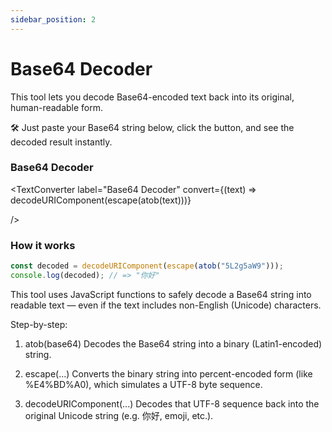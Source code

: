 ```yaml
---
sidebar_position: 2
---
```


# Base64 Decoder

This tool lets you decode Base64-encoded text back into its original, human-readable form.



🛠️ Just paste your Base64 string below, click the button, and see the decoded result instantly.







### Base64 Decoder

<TextConverter
  label="Base64 Decoder"
  convert={(text) => decodeURIComponent(escape(atob(text)))}

/>

### How it works 

```js
const decoded = decodeURIComponent(escape(atob("5L2g5aW9")));
console.log(decoded); // => "你好"
```

This tool uses JavaScript functions to safely decode a Base64 string into readable text — even if the text includes non-English (Unicode) characters.

Step-by-step:

1. atob(base64)
  Decodes the Base64 string into a binary (Latin1-encoded) string.

2. escape(...)
  Converts the binary string into percent-encoded form (like %E4%BD%A0), which simulates a UTF-8 byte sequence.

3. decodeURIComponent(...)
  Decodes that UTF-8 sequence back into the original Unicode string (e.g. 你好, emoji, etc.).